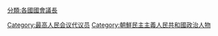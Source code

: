 {{main|最高人民会议常任委员会委员长}}
[[Category:最高人民会议代议员|Category:最高人民会议代议员]]
[[Category:朝鮮民主主義人民共和國政治人物|Category:朝鮮民主主義人民共和國政治人物]]
[[分類:各國國會議長|分類:各國國會議長]]